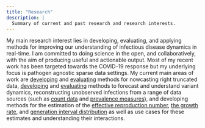 ```yaml
---
title: "Research"
description: | 
  Summary of current and past research and research interests.
---
```


My main research interest lies in developing, evaluating, and applying methods for improving our understanding of infectious disease dynamics in real-time.
I am committed to doing science in the open, and collaboratively, with the aim of producing useful and actionable output. Most of my recent work has
been targeted towards the COVID-19 response but my underlying focus is pathogen agnostic sparse data settings. My current main areas of work are
[developing](https://epiforecasts.io/epinowcast/) and [evaluating](https://epiforecasts.io/eval-germany-sp-nowcasting/) methods for nowcasting right
truncated data, [developing](https://epiforecasts.io/forecast.vocs) and [evaluating](https://github.com/epiforecasts/evaluate-delta-for-forecasting)
methods to forecast and understand variant dynamics, reconstructing unobserved infections from a range of data sources (such as [count data](https://epiforecasts.io/EpiNow2)
and [prevalence measures](https://github.com/epiforecasts/inc2prev)), and developing methods for the estimation of the [effective reproduction number](https://epiforecasts.io/EpiNow2),
[the growth rate](https://epiforecasts.io/omicron-sgtf-forecast/), and [generation interval distribution](https://www.medrxiv.org/content/10.1101/2022.01.08.22268920) as well
as use cases for these estimates and understanding their interactions. 